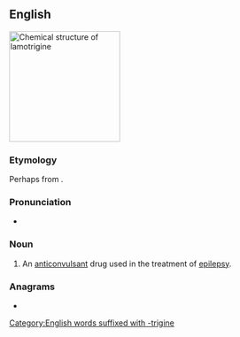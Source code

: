 ==English==
[[File:Lamotrigine.svg|thumb|200px|Chemical structure of '''lamotrigine''']]
{{wikipedia}}

===Etymology===
Perhaps from {{af|en|chloro-|alt1=(ch)l(oro)-|amino-|alt2=am(in)o-|-trigine|t3=signal transduction modulator|nocat=1}}.

===Pronunciation===
* {{a|GA}} {{IPA|en|/ləˈmɑ.tɹɪˌd͡ʒin/}}

===Noun===
{{en-noun|-}}

# {{lb|en|pharmaceutical drug}} An [[anticonvulsant]] drug used in the treatment of [[epilepsy]].

===Anagrams===
* {{anagrams|en|a=aegiilmnort|meliorating}}

[[Category:English words suffixed with -trigine]]